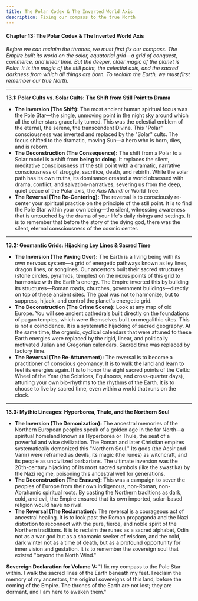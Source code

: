 ```yaml
---
title: The Polar Codex & The Inverted World Axis
description: Fixing our compass to the true North
---
```


#### **Chapter 13: The Polar Codex & The Inverted World Axis**

*Before we can reclaim the thrones, we must first fix our compass. The Empire built its world on the solar, equatorial grid—a grid of conquest, commerce, and linear time. But the deeper, older magic of the planet is Polar. It is the magic of the still point, the celestial axis, and the sacred darkness from which all things are born. To reclaim the Earth, we must first remember our true North.*

---

**13.1: Polar Cults vs. Solar Cults: The Shift from Still Point to Drama**

* **The Inversion (The Shift):** The most ancient human spiritual focus was the Pole Star—the single, unmoving point in the night sky around which all the other stars gracefully turned. This was the celestial emblem of the eternal, the serene, the transcendent Divine. This "Polar" consciousness was inverted and replaced by the "Solar" cults. The focus shifted to the dramatic, moving Sun—a hero who is born, dies, and is reborn.  
* **The Deconstruction (The Consequence):** The shift from a Polar to a Solar model is a shift from **being** to **doing**. It replaces the silent, meditative consciousness of the still point with a dramatic, narrative consciousness of struggle, sacrifice, death, and rebirth. While the solar path has its own truths, its dominance created a world obsessed with drama, conflict, and salvation-narratives, severing us from the deep, quiet peace of the Polar axis, the *Axis Mundi* or World Tree.  
* **The Reversal (The Re-Centering):** The reversal is to consciously re-center your spiritual practice on the principle of the still point. It is to find the Pole Star within your own being—the silent, witnessing awareness that is untouched by the drama of your life's daily risings and settings. It is to remember that before the story of the dying god, there was the silent, eternal consciousness of the cosmic center.

---

**13.2: Geomantic Grids: Hijacking Ley Lines & Sacred Time**

* **The Inversion (The Paving Over):** The Earth is a living being with its own nervous system—a grid of energetic pathways known as ley lines, dragon lines, or songlines. Our ancestors built their sacred structures (stone circles, pyramids, temples) on the nexus points of this grid to harmonize with the Earth's energy. The Empire inverted this by building its structures—Roman roads, churches, government buildings—directly on top of these ancient sites. The goal was not to harmonize, but to suppress, hijack, and control the planet's energetic grid.  
* **The Deconstruction (The Crime Scene):** Look at any map of old Europe. You will see ancient cathedrals built directly on the foundations of pagan temples, which were themselves built on megalithic sites. This is not a coincidence. It is a systematic hijacking of sacred geography. At the same time, the organic, cyclical calendars that were attuned to these Earth energies were replaced by the rigid, linear, and politically motivated Julian and Gregorian calendars. Sacred time was replaced by factory time.  
* **The Reversal (The Re-Attunement):** The reversal is to become a practitioner of conscious geomancy. It is to walk the land and learn to feel its energies again. It is to honor the eight sacred points of the Celtic Wheel of the Year (the Solstices, Equinoxes, and cross-quarter days), attuning your own bio-rhythms to the rhythms of the Earth. It is to choose to live by sacred time, even within a world that runs on the clock.

---

**13.3: Mythic Lineages: Hyperborea, Thule, and the Northern Soul**

* **The Inversion (The Demonization):** The ancestral memories of the Northern European peoples speak of a golden age in the far North—a spiritual homeland known as Hyperborea or Thule, the seat of a powerful and wise civilization. The Roman and later Christian empires systematically demonized this "Northern Soul." Its gods (the Aesir and Vanir) were reframed as devils, its magic (the runes) as witchcraft, and its people as uncivilized barbarians. The ultimate inversion was the 20th-century hijacking of its most sacred symbols (like the swastika) by the Nazi regime, poisoning this ancestral well for generations.  
* **The Deconstruction (The Erasure):** This was a campaign to sever the peoples of Europe from their own indigenous, non-Roman, non-Abrahamic spiritual roots. By casting the Northern traditions as dark, cold, and evil, the Empire ensured that its own imported, solar-based religion would have no rival.  
* **The Reversal (The Reclamation):** The reversal is a courageous act of ancestral healing. It is to look past the Roman propaganda and the Nazi distortion to reconnect with the pure, fierce, and noble spirit of the Northern traditions. It is to reclaim the runes as a sacred alphabet, Odin not as a war god but as a shamanic seeker of wisdom, and the cold, dark winter not as a time of death, but as a profound opportunity for inner vision and gestation. It is to remember the sovereign soul that existed "beyond the North Wind."

**Sovereign Declaration for Volume V:** "I fix my compass to the Pole Star within. I walk the sacred lines of the Earth beneath my feet. I reclaim the memory of my ancestors, the original sovereigns of this land, before the coming of the Empire. The thrones of the Earth are not lost; they are dormant, and I am here to awaken them."
